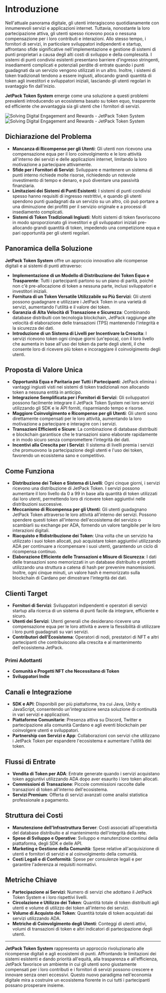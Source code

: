 
# Introduzione

Nell'attuale panorama digitale, gli utenti interagiscono quotidianamente con innumerevoli servizi e applicazioni internet. Tuttavia, nonostante la loro partecipazione attiva, gli utenti spesso ricevono poca o nessuna compensazione per i loro contributi e interazioni. Allo stesso tempo, i fornitori di servizi, in particolare sviluppatori indipendenti e startup, affrontano sfide significative nell'implementazione e gestione di sistemi di punti proprietari a causa degli alti costi di sviluppo e della complessità. I sistemi di punti condivisi esistenti presentano barriere d'ingresso stringenti, insediamenti complicati e potenziali perdite di entrate quando i punti guadagnati da un servizio vengono utilizzati in un altro. Inoltre, i sistemi di token tradizionali tendono a essere ingiusti, allocando grandi quantità di token agli investitori e sviluppatori iniziali, lasciando gli utenti regolari in svantaggio fin dall'inizio.

**JetPack Token System** emerge come una soluzione a questi problemi prevalenti introducendo un ecosistema basato su token equo, trasparente ed efficiente che avvantaggia sia gli utenti che i fornitori di servizi.

<Image src="/images/en/intro.svg" alt="Solving Digital Engagement and Rewards - JetPack Token System" width={700} height={534} className="dark:hidden"/>
<Image src="/images/en/intro-dark.svg" alt="Solving Digital Engagement and Rewards - JetPack Token System" width={700} height={534} className="hidden dark:block"/>

## Dichiarazione del Problema

- **Mancanza di Ricompense per gli Utenti**: Gli utenti non ricevono una compensazione equa per il loro coinvolgimento e le loro attività all'interno dei servizi e delle applicazioni internet, limitando la loro motivazione a partecipare attivamente.
- **Sfide per i Fornitori di Servizi**: Sviluppare e mantenere un sistema di punti interno richiede molte risorse, richiedendo un notevole investimento di tempo e denaro, e può diventare una passività finanziaria.
- **Limitazioni dei Sistemi di Punti Esistenti**: I sistemi di punti condivisi spesso hanno requisiti di ingresso restrittivi, e quando gli utenti spendono punti guadagnati da un servizio su un altro, ciò può portare a una diminuzione dei profitti per il servizio originale e a processi di insediamento complicati.
- **Sistemi di Token Tradizionali Ingiusti**: Molti sistemi di token favoriscono in modo sproporzionato gli investitori e gli sviluppatori iniziali pre-allocando grandi quantità di token, impedendo una competizione equa e pari opportunità per gli utenti regolari.

## Panoramica della Soluzione

**JetPack Token System** offre un approccio innovativo alle ricompense digitali e ai sistemi di punti attraverso:

- **Implementazione di un Modello di Distribuzione dei Token Equo e Trasparente**: Tutti i partecipanti partono su un piano di parità, poiché non c'è pre-allocazione di token a nessuna parte, inclusi sviluppatori e investitori iniziali.
- **Fornitura di un Token Versatile Utilizzabile su Più Servizi**: Gli utenti possono guadagnare e utilizzare i JetPack Token in una varietà di servizi, aumentando l'utilità e il valore dei token.
- **Garanzia di Alta Velocità di Transazione e Sicurezza**: Combinando database distribuiti con tecnologia blockchain, JetPack raggiunge alte velocità di elaborazione delle transazioni (TPS) mantenendo l'integrità e la sicurezza dei dati.
- **Introduzione di un Sistema di Livelli per Incentivare la Crescita**: I servizi ricevono token ogni cinque giorni (un'epoca), con il loro livello che aumenta in base all'uso dei token da parte degli utenti, il che consente loro di ricevere più token e incoraggiare il coinvolgimento degli utenti.

## Proposta di Valore Unica

- **Opportunità Equa e Paritaria per Tutti i Partecipanti**: JetPack elimina i vantaggi ingiusti visti nei sistemi di token tradizionali non allocando token a nessuna entità in anticipo.
- **Integrazione Semplificata per i Fornitori di Servizi**: Gli sviluppatori possono facilmente integrare il JetPack Token System nei loro servizi utilizzando gli SDK e le API forniti, risparmiando tempo e risorse.
- **Maggiore Coinvolgimento e Ricompense per gli Utenti**: Gli utenti sono direttamente compensati per le loro attività, aumentando la loro motivazione a partecipare e interagire con i servizi.
- **Transazioni Efficienti e Sicure**: La combinazione di database distribuiti e blockchain garantisce che le transazioni siano elaborate rapidamente e in modo sicuro senza compromettere l'integrità dei dati.
- **Incentivi alla Crescita per i Servizi**: Il sistema di livelli premia i servizi che promuovono la partecipazione degli utenti e l'uso dei token, favorendo un ecosistema sano e competitivo.

## Come Funziona

- **Distribuzione dei Token e Sistema di Livelli**: Ogni cinque giorni, i servizi ricevono una distribuzione di JetPack Token. I servizi possono aumentare il loro livello da 0 a 99 in base alla quantità di token utilizzati dai loro utenti, permettendo loro di ricevere token aggiuntivi nelle distribuzioni successive.
- **Meccanismo di Ricompensa per gli Utenti**: Gli utenti guadagnano JetPack Token attraverso le loro attività all'interno dei servizi. Possono spendere questi token all'interno dell'ecosistema del servizio o scambiarli su exchange per ADA, fornendo un valore tangibile per le loro interazioni digitali.
- **Riacquisto e Ridistribuzione dei Token**: Una volta che un servizio ha utilizzato i suoi token allocati, può acquistare token aggiuntivi utilizzando ADA per continuare a ricompensare i suoi utenti, garantendo un ciclo di ricompensa continuo.
- **Elaborazione Efficiente delle Transazioni e Misure di Sicurezza**: I dati delle transazioni sono memorizzati in un database distribuito e protetti utilizzando una struttura a catena di hash per prevenire manomissioni. Inoltre, ogni cinque minuti, un valore hash è memorizzato sulla blockchain di Cardano per dimostrare l'integrità dei dati.

## Clienti Target

- **Fornitori di Servizi**: Sviluppatori indipendenti e operatori di servizi startup alla ricerca di un sistema di punti facile da integrare, efficiente e sicuro.
- **Utenti dei Servizi**: Utenti generali che desiderano ricevere una compensazione equa per le loro attività e avere la flessibilità di utilizzare i loro punti guadagnati su vari servizi.
- **Contributori dell'Ecosistema**: Operatori di nodi, prestatori di NFT e altri partecipanti che contribuiscono alla crescita e al mantenimento dell'ecosistema JetPack.

### Primi Adottanti

- **Comunità e Progetti NFT che Necessitano di Token**
- **Sviluppatori Indie**

## Canali e Integrazione

- **SDK e API**: Disponibili per più piattaforme, tra cui Java, Unity e JavaScript, consentendo un'integrazione senza soluzione di continuità in vari servizi e applicazioni.
- **Piattaforme Comunitarie**: Presenza attiva su Discord, Twitter e partecipazione alla comunità Cardano e agli eventi blockchain per coinvolgere utenti e sviluppatori.
- **Partnership con Servizi e App**: Collaborazioni con servizi che utilizzano i JetPack Token per espandere l'ecosistema e aumentare l'utilità dei token.

## Flussi di Entrate

- **Vendita di Token per ADA**: Entrate generate quando i servizi acquistano token aggiuntivi utilizzando ADA dopo aver esaurito i loro token allocati.
- **Commissioni di Transazione**: Piccole commissioni raccolte dalle transazioni di token all'interno dell'ecosistema.
- **Servizi Premium**: Offerta di servizi avanzati come analisi statistica professionale a pagamento.

## Struttura dei Costi

- **Manutenzione dell'Infrastruttura Server**: Costi associati all'operatività del database distribuito e al mantenimento dell'integrità della rete.
- **Spese di Sviluppo e Operative**: Sviluppo e manutenzione continui della piattaforma, degli SDK e delle API.
- **Marketing e Gestione della Comunità**: Spese relative all'acquisizione di utenti e fornitori di servizi e al coinvolgimento della comunità.
- **Costi Legali e di Conformità**: Spese per consulenze legali e per garantire l'aderenza ai requisiti normativi.

## Metriche Chiave

- **Partecipazione ai Servizi**: Numero di servizi che adottano il JetPack Token System e i loro rispettivi livelli.
- **Circolazione e Utilizzo dei Token**: Quantità totale di token distribuiti agli utenti e volume di utilizzo dei token all'interno dei servizi.
- **Volume di Acquisto dei Token**: Quantità totale di token acquistati dai servizi utilizzando ADA.
- **Metriche di Coinvolgimento degli Utenti**: Conteggi di utenti attivi, volumi di transazioni di token e altri indicatori di partecipazione degli utenti.

---

**JetPack Token System** rappresenta un approccio rivoluzionario alle ricompense digitali e agli ecosistemi di punti. Affrontando le limitazioni dei sistemi esistenti e dando priorità all'equità, alla trasparenza e all'efficienza, JetPack favorisce un ambiente in cui gli utenti sono giustamente compensati per i loro contributi e i fornitori di servizi possono crescere e innovare senza oneri eccessivi. Questo nuovo paradigma nell'economia digitale mira a costruire un ecosistema fiorente in cui tutti i partecipanti possano prosperare insieme.
